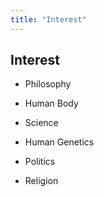 ```yaml
---
title: "Interest"
---
```


## Interest

-   Philosophy

-   Human Body

-   Science

-   Human Genetics

-   Politics

-   Religion
